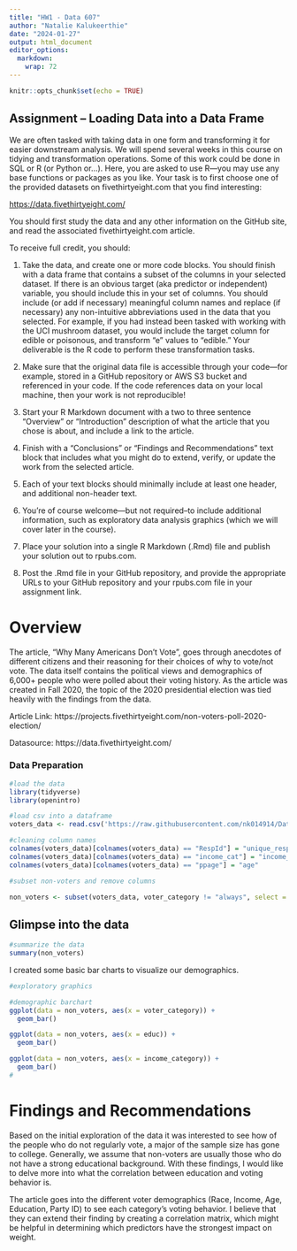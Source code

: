 ---
title: "HW1 - Data 607"
author: "Natalie Kalukeerthie"
date: "2024-01-27"
output: html_document
editor_options: 
  markdown: 
    wrap: 72
---

```{r setup, include=FALSE}
knitr::opts_chunk$set(echo = TRUE)
```

## Assignment – Loading Data into a Data Frame

We are often tasked with taking data in one form and transforming it for
easier downstream analysis. We will spend several weeks in this course
on tidying and transformation operations. Some of this work could be
done in SQL or R (or Python or…). Here, you are asked to use R—you may
use any base functions or packages as you like. Your task is to first
choose one of the provided datasets on fivethirtyeight.com that you find
interesting:

<https://data.fivethirtyeight.com/>

You should first study the data and any other information on the GitHub
site, and read the associated fivethirtyeight.com article.

To receive full credit, you should: 

1.  Take the data, and create one or more code blocks. You should finish with a data frame that contains a subset of the     columns in your selected dataset. If there is an obvious target (aka predictor or independent) variable, you should include this in your set of columns. You should include (or add if necessary) meaningful column names and replace (if necessary) any non-intuitive abbreviations used in the data that you selected. For example, if you had instead been tasked with working with the UCI mushroom dataset, you would include the target column for edible or poisonous, and transform “e” values to “edible.” Your deliverable is the R code to perform these transformation tasks.

2.  Make sure that the original data file is accessible through your
    code—for example, stored in a GitHub repository or AWS S3 bucket and
    referenced in your code. If the code references data on your local
    machine, then your work is not reproducible!

3.  Start your R Markdown document with a two to three sentence
    “Overview” or “Introduction” description of what the article that
    you chose is about, and include a link to the article.

4.  Finish with a “Conclusions” or “Findings and Recommendations” text
    block that includes what you might do to extend, verify, or update
    the work from the selected article.

5.  Each of your text blocks should minimally include at least one
    header, and additional non-header text.

6.  You’re of course welcome—but not required--to include additional
    information, such as exploratory data analysis graphics (which we
    will cover later in the course).

7.  Place your solution into a single R Markdown (.Rmd) file and publish
    your solution out to rpubs.com.

8.  Post the .Rmd file in your GitHub repository, and provide the
    appropriate URLs to your GitHub repository and your rpubs.com file
    in your assignment link.
    

# Overview

The article, "Why Many Americans Don't Vote", goes through anecdotes of different citizens and their reasoning for their choices of why to vote/not vote. The data itself contains the political views and demographics of 6,000+ people who were polled about their voting history. As the article was created in Fall 2020, the topic of the 2020 presidential election was tied heavily with the findings from the data. 

Article Link: https://projects.fivethirtyeight.com/non-voters-poll-2020-election/

Datasource: https://data.fivethirtyeight.com/

### Data Preparation

```{r data load}
#load the data
library(tidyverse)
library(openintro)

#load csv into a dataframe
voters_data <- read.csv('https://raw.githubusercontent.com/nk014914/Data-607/main/nonvoters_data.csv')

#cleaning column names
colnames(voters_data)[colnames(voters_data) == "RespId"] = "unique_respondent_ID"
colnames(voters_data)[colnames(voters_data) == "income_cat"] = "income_category"
colnames(voters_data)[colnames(voters_data) == "ppage"] = "age"
```


```{r creating subset}
#subset non-voters and remove columns

non_voters <- subset(voters_data, voter_category != "always", select = c('unique_respondent_ID','weight','age','educ','race','gender','income_category','voter_category'))

```


## Glimpse into the data

```{r data summary}

#summarize the data
summary(non_voters)

```

I created some basic bar charts to visualize our demographics. 
```{r}
#exploratory graphics

#demographic barchart
ggplot(data = non_voters, aes(x = voter_category)) + 
  geom_bar()

ggplot(data = non_voters, aes(x = educ)) + 
  geom_bar()

ggplot(data = non_voters, aes(x = income_category)) + 
  geom_bar()
#

```
# Findings and Recommendations

Based on the initial exploration of the data it was interested to see how of the people who do not regularly vote, a major of the sample size has gone to college. Generally, we assume that non-voters are usually those who do not have a strong educational background. With these findings, I would like to delve more into what the correlation between education and voting behavior is. 

The article goes into the different voter demographics (Race, Income, Age, Education, Party ID) to see each category's voting behavior. I  believe that they can extend their finding by creating a correlation matrix, which might be helpful in determining which predictors have the strongest impact on weight.
